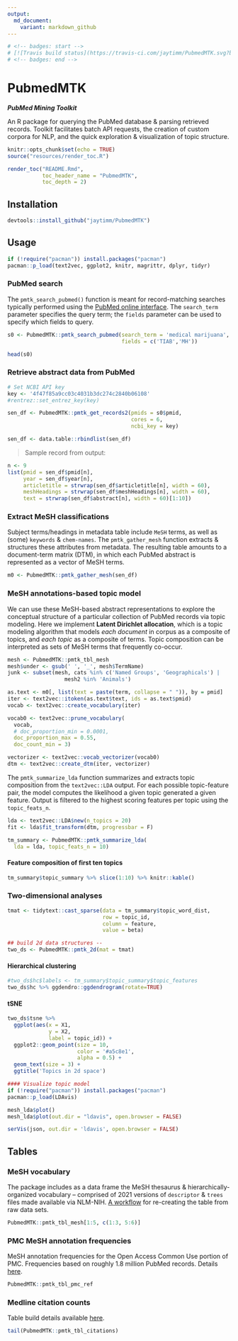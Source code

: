 ```yaml
---
output:
  md_document:
    variant: markdown_github
---
```


```r
# <!-- badges: start -->
# [![Travis build status](https://travis-ci.com/jaytimm/PubmedMTK.svg?branch=main)](https://travis-ci.com/jaytimm/PubmedMTK)
# <!-- badges: end -->
```


# PubmedMTK

***PubMed Mining Toolkit***

An R package for querying the PubMed database & parsing retrieved records.  Toolkit facilitates batch API requests, the creation of custom corpora for NLP, and the quick exploration & visualization of topic structure.  


```r
knitr::opts_chunk$set(echo = TRUE)
source("resources/render_toc.R")
```


```r
render_toc("README.Rmd",
           toc_header_name = "PubmedMTK",
           toc_depth = 2)
```



## Installation

```r
devtools::install_github("jaytimm/PubmedMTK")
```


## Usage

```r
if (!require("pacman")) install.packages("pacman")
pacman::p_load(text2vec, ggplot2, knitr, magrittr, dplyr, tidyr)
```


### PubMed search

The `pmtk_search_pubmed()` function is meant for record-matching searches typically performed using the [PubMed online interface](https://pubmed.ncbi.nlm.nih.gov/).  The `search_term` parameter specifies the query term; the `fields` parameter can be used to specify which fields to query. 

```r
s0 <- PubmedMTK::pmtk_search_pubmed(search_term = 'medical marijuana', 
                                    fields = c('TIAB','MH'))
```
```r
head(s0)
```




### Retrieve abstract data from PubMed

```r
# Set NCBI API key
key <- '4f47f85a9cc03c4031b3dc274c2840b06108'
#rentrez::set_entrez_key(key)
```



```r
sen_df <- PubmedMTK::pmtk_get_records2(pmids = s0$pmid, 
                                       cores = 6, 
                                       ncbi_key = key) 

sen_df <- data.table::rbindlist(sen_df)
```


> Sample record from output:

```r
n <- 9
list(pmid = sen_df$pmid[n],
     year = sen_df$year[n],
     articletitle = strwrap(sen_df$articletitle[n], width = 60),
     meshHeadings = strwrap(sen_df$meshHeadings[n], width = 60),
     text = strwrap(sen_df$abstract[n], width = 60)[1:10])
```



### Extract MeSH classifications

Subject terms/headings in metadata table include `MeSH` terms, as well as (some) `keywords` & `chem-names`.   The `pmtk_gather_mesh` function extracts & structures these attributes from metadata. The resulting table amounts to a document-term matrix (DTM), in which each PubMed abstract is represented as a vector of MeSH terms.  

```r
m0 <- PubmedMTK::pmtk_gather_mesh(sen_df)
```




### MeSH annotations-based topic model

We can use these MeSH-based abstract representations to explore the conceptual structure of a particular collection of PubMed records via topic modeling. Here we implement **Latent Dirichlet allocation**, which is a topic modeling algorithm that models *each document* in corpus as a composite of topics, and *each topic* as a composite of terms.  Topic composition can be interpreted as sets of MeSH terms that frequently co-occur.


```r
mesh <- PubmedMTK::pmtk_tbl_mesh
mesh$under <- gsub(' ', '_', mesh$TermName)
junk <- subset(mesh, cats %in% c('Named Groups', 'Geographicals') |
                  mesh2 %in% 'Animals')
```


```r
as.text <- m0[, list(text = paste(term, collapse = " ")), by = pmid]
iter <- text2vec::itoken(as.text$text, ids = as.text$pmid)  
vocab <- text2vec::create_vocabulary(iter)

vocab0 <- text2vec::prune_vocabulary(
  vocab, 
  # doc_proportion_min = 0.0001,
  doc_proportion_max = 0.55,
  doc_count_min = 3) 

vectorizer <- text2vec::vocab_vectorizer(vocab0)
dtm <- text2vec::create_dtm(iter, vectorizer)
```



The `pmtk_summarize_lda` function summarizes and extracts topic composition from the `text2vec::LDA` output. For each possible topic-feature pair, the model computes the likelihood a given topic generated a given feature.  Output is filtered to the highest scoring features per topic using the `topic_feats_n`.

```r
lda <- text2vec::LDA$new(n_topics = 20) 
fit <- lda$fit_transform(dtm, progressbar = F)

tm_summary <- PubmedMTK::pmtk_summarize_lda(
  lda = lda, topic_feats_n = 10)
```



#### Feature composition of first ten topics

```r
tm_summary$topic_summary %>% slice(1:10) %>% knitr::kable()
```


### Two-dimensional analyses

```r
tmat <- tidytext::cast_sparse(data = tm_summary$topic_word_dist,
                              row = topic_id,
                              column = feature,
                              value = beta)

## build 2d data structures --
two_ds <- PubmedMTK::pmtk_2d(mat = tmat)
```


#### Hierarchical clustering

```r
#two_ds$hc$labels <- tm_summary$topic_summary$topic_features
two_ds$hc %>% ggdendro::ggdendrogram(rotate=TRUE)
```


#### tSNE

```r
two_ds$tsne %>%
  ggplot(aes(x = X1,
             y = X2,
             label = topic_id)) +
  ggplot2::geom_point(size = 10, 
                      color = '#a5c8e1',
                      alpha = 0.5) +
  geom_text(size = 3) +
  ggtitle('Topics in 2d space')
```


```r
#### Visualize topic model
if (!require("pacman")) install.packages("pacman")
pacman::p_load(LDAvis)

mesh_lda$plot()
mesh_lda$plot(out.dir = "ldavis", open.browser = FALSE)

serVis(json, out.dir = 'ldavis', open.browser = FALSE)
```



## Tables

### MeSH vocabulary 

  The package includes as a data frame the MeSH thesaurus & hierarchically-organized vocabulary -- comprised of 2021 versions of `descriptor` & `trees` files made available via NLM-NIH.  [A workflow](https://github.com/jaytimm/PubmedMTK/blob/main/mds/build-MeSH-df.md) for re-creating the table from raw data sets.  

```r
PubmedMTK::pmtk_tbl_mesh[1:5, c(1:3, 5:6)]
```




### PMC MeSH annotation frequencies

MeSH annotation frequencies for the Open Access Common Use portion of PMC.  Frequencies based on roughly 1.8 million PubMed records.  Details [here](https://github.com/jaytimm/PubmedMTK/blob/main/mds/pmc-reference.md).

```r
PubmedMTK::pmtk_tbl_pmc_ref
```





### Medline citation counts

Table build details available [here](https://github.com/jaytimm/PubmedMTK/blob/main/mds/medline_citations.md).

```r
tail(PubmedMTK::pmtk_tbl_citations)
```

